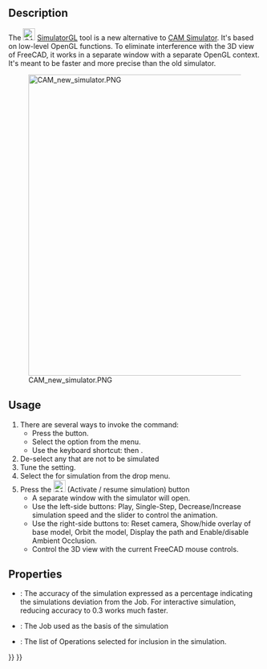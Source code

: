 <languages/>

{{Docnav
|[[CAM_Simulator|Simulator]]
|[[CAM_SelectLoop|SelectLoop]]
|[[CAM_Workbench|CAM]]
|IconL=CAM_Simulator.svg
|IconR=CAM_SelectLoop.svg
|IconC=Workbench_CAM.svg
}}

{{GuiCommand
|Name=CAM SimulatorGL
|MenuLocation=CAM → New CAM Simulator
|Workbenches=[[CAM_Workbench|CAM]]
|Shortcut={{KEY|P}} {{KEY|N}}
|Version=1.0
|SeeAlso=[[CAM_Simulator|CAM Simulator]]
}}

==Description==

The [[Image:CAM_SimulatorGL.svg|24px]] [[CAM_SimulatorGL|SimulatorGL]] tool is a new alternative to [[CAM_Simulator|CAM Simulator]]. It's based on low-level OpenGL functions. To eliminate interference with the 3D view of FreeCAD, it works in a separate window with a separate OpenGL context. It's meant to be faster and more precise than the old simulator.

[[Image:CAM_new_simulator.PNG|600px]]

==Usage==

# There are several ways to invoke the command:
#* Press the {{Button|[[Image:CAM_SimulatorGL.svg|16px]] [[CAM_SimulatorGL|CAM SimulatorGL]]}} button.
#* Select the {{MenuCommand|CAM → [[Image:CAM_Simulator.svg|16px]] New CAM Simulator}} option from the menu.
#* Use the keyboard shortcut: {{KEY|P}} then {{KEY|N}}.
# De-select any {{MenuCommand|Operations}} that are not to be simulated
# Tune the {{MenuCommand|Accuracy}} setting.
# Select the {{MenuCommand|Job}} for simulation from the drop menu.
# Press the [[Image:CAM_BPlay.svg|24px]] (Activate / resume simulation) button
#* A separate window with the simulator will open.
#* Use the left-side buttons: Play, Single-Step, Decrease/Increase simulation speed and the slider to control the animation.
#* Use the right-side buttons to: Reset camera, Show/hide overlay of base model, Orbit the model, Display the path and Enable/disable Ambient Occlusion.
#* Control the 3D view with the current FreeCAD mouse controls.

==Properties==

* {{PropertyData|Accuracy}}: The accuracy of the simulation expressed as a percentage indicating the simulations deviation from the Job. For interactive simulation, reducing accuracy to 0.3 works much faster.
* {{PropertyData|Job}}: The Job used as the basis of the simulation
* {{PropertyData|Operation List}}: The list of Operations selected for inclusion in the simulation.


{{Docnav
|[[CAM_Simulator|Simulator]]
|[[CAM_SelectLoop|SelectLoop]]
|[[CAM_Workbench|CAM]]
|IconL=CAM_Simulator.svg
|IconR=CAM_SelectLoop.svg
|IconC=Workbench_CAM.svg
}}

{{CAM_Tools_navi{{#translation:}}}}
{{Userdocnavi{{#translation:}}}}